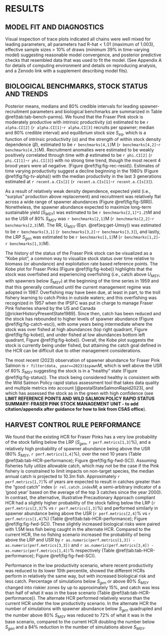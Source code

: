 # RESULTS  

## MODEL FIT AND DIAGNOSTICS  
Visual inspection of trace plots indicated all chains were well mixed for leading parameters, all parameters had R-hat < 1.01 (maximum of 1.003), effective sample sizes > 10% of draws (minimum 39% in time-varying model) suggesting reasonable model convergence, and posterior predictive checks that resembled data that was used to fit the model. 
(See Appendix A for details of computing environment and details on reproducing analysis, and a Zenodo link with a supplement describing model fits).  

## BIOLOGICAL BENCHMARKS, STOCK STATUS AND TRENDS  

Posterior means, medians and 80% credible intervals for leading spawner-recruitment parameters and biological benchmarks are summarized in Table \@ref(tab:tab-bench-parms). 
We found that the Fraser Pink stock is moderately productive with intrinsic productivity ($\alpha$) estimated to be `r alpha.CI[2]` (`r alpha.CI[1]`-`r alpha.CI[3]` recruits per spawner; median and 80% credible interval) and equilibrium stock size $S_{eq}$, which is a function of intrinsic productivity ($\alpha$) and the strength of within stock density dependence ($\beta$), estimated to be `r benchmarks[4,1]`M (`r benchmarks[4,2]`-`r benchmarks[4,3]`M). 
Recruitment anomalies were estimated to be weakly positively correlated through time with $\phi$ estimated to be `r phi.CI[2]` (`r phi.CI[1]`-`r phi.CI[3]`) with no strong time trend, though the most recent 4 brood years were all negative. (Figure \@ref(fig:fig-rec-resid)). 
Estimates of time varying productivity suggest a decline beginning in the 1980's (Figure \@ref(fig:fig-tv-alpha)) with the median productivity in the last 3 generations estimated at `r recent.a.CIs[2]` (`r recent.a.CIs[1]`-`r recent.a.CIs[3]`).  

As a result of relatively weak density dependence, expected yield (i.e., “surplus” production above replacement) and recruitment was relatively flat across a wide range of spawner abundances (Figure \@ref(fig:fig-SRR)).
Nonetheless, the spawner abundance expected to maximize long-term sustainable yield ($S_{MSY}$) was estimated to be `r benchmarks[2,1]*1.25`M and so the USR of 80% $S_{MSY}$ was `r benchmarks[2,1]`M (`r benchmarks[2,2]`-`r benchmarks[2,3]`M). The RR, $U_{MSY}$ (Eqn. \@ref(eq:get-Umsy)) was estimated to be `r benchmarks[3,1]` (`r benchmarks[3,2]`-`r benchmarks[3,3]`), and lastly, the LRP $S_{gen}$ was estimated to be `r benchmarks[1,1]`M (`r benchmarks[1,2]`-`r benchmarks[1,3]`M).  

The history of the status of the Fraser Pink stock can be visualized as a “Kobe plot”, a common way to visualize stock status over time relative to biomass (or abundance) and exploitation rate based reference points. 
The Kobe plot for Fraser Pinks (Figure \@ref(fig:fig-kobe)) highlights that the stock was overfished and experiencing overfishing (i.e., catch above $U_{MSY}$, with spawners below $S_{MSY}$) at the beginning of the time series in 1959 and that this generally continued until the current management regime was adopted in 1987. 
Overfishing may have been due, at least in part, to the troll fishery learning to catch Pinks in outside waters; and this overfishing was recognized in 1957 when the IPSFC was put in charge to manage Fraser Pink fisheries shared by the US and Canada [@rickerHistoryPresentState1989]. 
Since then, catch has been reduced and the stock has rebounded to higher levels of spawner abundance (Figure \@ref(fig:fig-catch-esc)), with some years being intermediate where the stock was over fished at high abundances (top right quadrant, Figure \@ref(fig:fig-kobe)), and under fished at low abundances bottom left quadrant, Figure \@ref(fig:fig-kobe)). 
Overall, the Kobe plot suggests the stock is currently being under fished, but attaining the catch goal defined in the HCR can be difficult due to other management considerations.  

The most recent (2023) observation of spawner abundance for Fraser Pink Salmon is `r filter(data, year==2023)$spawn`M, which is well above the USR of 80% $S_{MSY}$ suggesting the stock is in a “healthy” state (Figure \@ref(fig:fig-status)). 
The stock being considered healthy is consistent with the Wild Salmon Policy rapid status assessment tool that takes data quality and multiple metrics into account [@pestalStateSalmonRapid2023], and which has assessed the stock as in the green with high confidence (see **LIMIT REFERENCE POINTS AND WILD SALMON POLICY RAPID STATUS SUMMARY: FRASER PINK STOCK MANAGEMENT UNIT - to add citation/appendix after guidance for how to link from CSAS office**).  

## HARVEST CONTROL RULE PERFORMANCE  

We found that the existing HCR for Fraser Pinks has a very low probability of the stock falling below the LRP ($S_{gen}$, `r perf.metrics[1,3]`%), and a relatively high probability of spawner abundance being above the USR (80% $S_{MSY}$, `r perf.metrics[1,4]`%), over the next 10 years (Table \@ref(tab:tab-HCR-performance); Figure \@ref(fig:fig-fwd-SC)). 
Assuming fisheries fully utilize allowable catch, which may not be the case if the Pink fishery is constrained to limit impacts on non-target species, the median annual catch is projected to 10.3m fish. 
Approximately `r perf.metrics[1,7]`% of years are expected to result in catches greater than the "good catch" index (`r rel.catch.index`M; a semi-arbitrary indicator of a ‘good year’ based on the average of the top 3 catches since the year 2000). 
In contrast, the alternative, illustrative Precautionary Approach compliant HCR had a slightly higher probability of the stock falling below the LRP (`r perf.metrics[2,3]`% vs `r perf.metrics[1,3]`%) and performed similarly in spawner abundance being above the USR (`r perf.metrics[2,4]`% vs `r perf.metrics[1,4]`%) (Table \@ref(tab:tab-HCR-performance); Figure \@ref(fig:fig-fwd-SC)). 
These slightly increased biological risks were paired with 1.5M less fish being caught in the alternate HCR. 
Compared to the current HCR, the no fishing scenario increased the probability of being above the LRP and USR by `r as.numeric(perf.metrics[1,3]) - as.numeric(perf.metrics[3,3])` and `r as.numeric(perf.metrics[3,4]) - as.numeric(perf.metrics[1,4])`% respectively (Table \@ref(tab:tab-HCR-performance); Figure \@ref(fig:fig-fwd-SC)).  

Performance in the low productivity scenario, where recent productivity was reduced to its lower 10th percentile, showed the different HCRs perform in relatively the same way, but with increased biological risk and less catch. 
Percentage of simulations below $S_{gen}$ or above 80% $S_{MSY}$ changed into riskier zones by up to approximately 15%, and catch was less than half of what it was in the base scenario (Table \@ref(tab:tab-HCR-performance)). 
The alternate HCR performed relatively worse than the current HCR under the low productivity scenario.
In the alternate HCR the number of simulations with spawner abundance below $S_{gen}$ quadrupled and the number above 80% $S_{MSY}$ was reduced to 72% of what it was in the base scenario, compared to the current HCR doubling the number below $S_{gen}$ and a 84% reduction in the number of simulations above $S_{MSY}$.  
